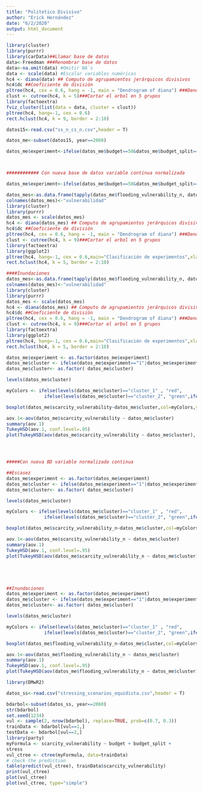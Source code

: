 ```yaml
---
title: "Politetico Divisivo"
author: "Erick Hernández"
date: "6/2/2020"
output: html_document
---
```


```r
library(cluster)
library(purrr)
library(carData)##Llamar base de datos
data<-Freedman ###Renombrar base de datos
data<-na.omit(data) #Omitir NA´s
data <- scale(data) #Escalar variables numéricas
hc4 <- diana(data) ## Computo de agrupamientos jerárquicos divisivos
hc4$dc ##Coeficiente de división
pltree(hc4, cex = 0.6, hang = -1, main = "Dendrogram of diana") ###Dendograma( cada grupo está vinculado a dos o más grupos sucesores)###
clust <- cutree(hc4, k = 5)###Cortar el arbol en 5 grupos
library(factoextra)
fviz_cluster(list(data = data, cluster = clust))
pltree(hc4, hang=-1, cex = 0.6)
rect.hclust(hc4, k = 9, border = 2:10)
```

```r
datos15<-read.csv("ss_n_cs_n.csv",header = T)

datos_me<-subset(datos15, year==2060)

datos_me$experiment<-ifelse(datos_me$budget==50&datos_me$budget_split=="action_budget"&datos_me$stress=="abundancia",1,ifelse(datos_me$budget==50&datos_me$budget_split=="action_budget"&datos_me$stress=="asentamientos",2,ifelse(datos_me$budget==50&datos_me$budget_split=="action_budget"&datos_me$stress=="base",3,ifelse(datos_me$budget==50&datos_me$budget_split=="action_budget"&datos_me$stress=="sequia",4,ifelse(datos_me$budget==50&datos_me$budget_split=="action_budget"&datos_me$stress=="sin_extraccion",5,ifelse(datos_me$budget==1000&datos_me$budget_split=="action_budget"&datos_me$stress=="abundancia",6,ifelse(datos_me$budget==1000&datos_me$budget_split=="action_budget"&datos_me$stress=="asentamientos",7,ifelse(datos_me$budget==1000&datos_me$budget_split=="action_budget"&datos_me$stress=="base",8,ifelse(datos_me$budget==1000&datos_me$budget_split=="action_budget"&datos_me$stress=="sequia",9,ifelse(datos_me$budget==1000&datos_me$budget_split=="action_budget"&datos_me$stress=="sin_extraccion",10,ifelse(datos_me$budget==2000&datos_me$budget_split=="action_budget"&datos_me$stress=="abundancia",11,ifelse(datos_me$budget==2000&datos_me$budget_split=="action_budget"&datos_me$stress=="asentamientos",12,ifelse(datos_me$budget==2000&datos_me$budget_split=="action_budget"&datos_me$stress=="base",13,ifelse(datos_me$budget==2000&datos_me$budget_split=="action_budget"&datos_me$stress=="sequia",14,ifelse(datos_me$budget==2000&datos_me$budget_split=="action_budget"&datos_me$stress=="sin_extraccion",15,ifelse(datos_me$budget==50&datos_me$budget_split=="system_budget"&datos_me$stress=="abundancia",16,ifelse(datos_me$budget==50&datos_me$budget_split=="system_budget"&datos_me$stress=="asentamientos",17,ifelse(datos_me$budget==50&datos_me$budget_split=="system_budget"&datos_me$stress=="base",18,ifelse(datos_me$budget==50&datos_me$budget_split=="system_budget"&datos_me$stress=="sequia",19,ifelse(datos_me$budget==50&datos_me$budget_split=="system_budget"&datos_me$stress=="sin_extraccion",20,ifelse(datos_me$budget==1000&datos_me$budget_split=="system_budget"&datos_me$stress=="abundancia",21,ifelse(datos_me$budget==1000&datos_me$budget_split=="system_budget"&datos_me$stress=="asentamientos",22,ifelse(datos_me$budget==1000&datos_me$budget_split=="system_budget"&datos_me$stress=="base",23,ifelse(datos_me$budget==1000&datos_me$budget_split=="system_budget"&datos_me$stress=="sequia",24,ifelse(datos_me$budget==1000&datos_me$budget_split=="system_budget"&datos_me$stress=="sin_extraccion",25,ifelse(datos_me$budget==2000&datos_me$budget_split=="system_budget"&datos_me$stress=="abundancia",26,ifelse(datos_me$budget==2000&datos_me$budget_split=="system_budget"&datos_me$stress=="asentamientos",27,ifelse(datos_me$budget==2000&datos_me$budget_split=="system_budget"&datos_me$stress=="base",28,ifelse(datos_me$budget==2000&datos_me$budget_split=="system_budget"&datos_me$stress=="sequia",29,30)))))))))))))))))))))))))))))



############ Con nueva base de datos variable continua normalizada

datos_me$experiment<-ifelse(datos_me$budget==50&datos_me$budget_split=="action_budget"&datos_me$stress=="asentamientos",1,ifelse(datos_me$budget==50&datos_me$budget_split=="action_budget"&datos_me$stress=="base",2,ifelse(datos_me$budget==50&datos_me$budget_split=="action_budget"&datos_me$stress=="increm_cutza",3,ifelse(datos_me$budget==50&datos_me$budget_split=="action_budget"&datos_me$stress=="mejora_efi",4,ifelse(datos_me$budget==50&datos_me$budget_split=="action_budget"&datos_me$stress=="reduc_agua",5,ifelse(datos_me$budget==50&datos_me$budget_split=="action_budget"&datos_me$stress=="reduc_cutza",6,ifelse(datos_me$budget==1000&datos_me$budget_split=="action_budget"&datos_me$stress=="asentamientos",7,ifelse(datos_me$budget==1000&datos_me$budget_split=="action_budget"&datos_me$stress=="base",8,ifelse(datos_me$budget==1000&datos_me$budget_split=="action_budget"&datos_me$stress=="increm_cutza",9,ifelse(datos_me$budget==1000&datos_me$budget_split=="action_budget"&datos_me$stress=="mejora_efi",10,ifelse(datos_me$budget==1000&datos_me$budget_split=="action_budget"&datos_me$stress=="reduc_agua",11,ifelse(datos_me$budget==1000&datos_me$budget_split=="action_budget"&datos_me$stress=="reduc_cutza",12,ifelse(datos_me$budget==2000&datos_me$budget_split=="action_budget"&datos_me$stress=="asentamientos",13,ifelse(datos_me$budget==2000&datos_me$budget_split=="action_budget"&datos_me$stress=="base",14,ifelse(datos_me$budget==2000&datos_me$budget_split=="action_budget"&datos_me$stress=="increm_cutza",15,ifelse(datos_me$budget==2000&datos_me$budget_split=="action_budget"&datos_me$stress=="mejora_efi",16,ifelse(datos_me$budget==2000&datos_me$budget_split=="action_budget"&datos_me$stress=="reduc_agua",17,ifelse(datos_me$budget==2000&datos_me$budget_split=="action_budget"&datos_me$stress=="reduc_cutza",18,ifelse(datos_me$budget==50&datos_me$budget_split=="system_budget"&datos_me$stress=="asentamientos",19,ifelse(datos_me$budget==50&datos_me$budget_split=="system_budget"&datos_me$stress=="base",20,ifelse(datos_me$budget==50&datos_me$budget_split=="system_budget"&datos_me$stress=="increm_cutza",21,ifelse(datos_me$budget==50&datos_me$budget_split=="system_budget"&datos_me$stress=="mejora_efi",22,ifelse(datos_me$budget==50&datos_me$budget_split=="system_budget"&datos_me$stress=="reduc_agua",23,ifelse(datos_me$budget==50&datos_me$budget_split=="system_budget"&datos_me$stress=="reduc_cutza",24,ifelse(datos_me$budget==1000&datos_me$budget_split=="system_budget"&datos_me$stress=="asentamientos",25,ifelse(datos_me$budget==1000&datos_me$budget_split=="system_budget"&datos_me$stress=="base",26,ifelse(datos_me$budget==1000&datos_me$budget_split=="system_budget"&datos_me$stress=="increm_cutza",27,ifelse(datos_me$budget==1000&datos_me$budget_split=="system_budget"&datos_me$stress=="mejora_efi",28,ifelse(datos_me$budget==1000&datos_me$budget_split=="system_budget"&datos_me$stress=="reduc_agua",29,ifelse(datos_me$budget==1000&datos_me$budget_split=="system_budget"&datos_me$stress=="reduc_cutza",30,ifelse(datos_me$budget==2000&datos_me$budget_split=="system_budget"&datos_me$stress=="asentamientos",31,ifelse(datos_me$budget==2000&datos_me$budget_split=="system_budget"&datos_me$stress=="base",32,ifelse(datos_me$budget==2000&datos_me$budget_split=="system_budget"&datos_me$stress=="increm_cutza",33,ifelse(datos_me$budget==2000&datos_me$budget_split=="system_budget"&datos_me$stress=="mejora_efi",34,ifelse(datos_me$budget==2000&datos_me$budget_split=="system_budget"&datos_me$stress=="reduc_agua",35,36)))))))))))))))))))))))))))))))))))
```

```r
datos_mes<-as.data.frame(tapply(datos_me$flooding_vulnerability_n, datos_me$experiment, mean))
colnames(datos_mes)<-"vulnerabilidad"
library(cluster)
library(purrr)
datos_mes <- scale(datos_mes)
hc4 <- diana(datos_mes) ## Computo de agrupamientos jerárquicos divisivos
hc4$dc ##Coeficiente de división
pltree(hc4, cex = 0.6, hang = -1, main = "Dendrogram of diana") ###Dendograma( cada grupo está vinculado a dos o más grupos sucesores)###
clust <- cutree(hc4, k = 9)###Cortar el arbol en 5 grupos
library(factoextra)
library(ggplot2)
pltree(hc4, hang=-1, cex = 0.6,main="Clasificación de experimentos",xlab="experimentos")
rect.hclust(hc4, k = 5, border = 2:10)

####Inundaciones
datos_mes<-as.data.frame(tapply(datos_me$flooding_vulnerability_n, datos_me$experiment, mean))
colnames(datos_mes)<-"vulnerabilidad"
library(cluster)
library(purrr)
datos_mes <- scale(datos_mes)
hc4 <- diana(datos_mes) ## Computo de agrupamientos jerárquicos divisivos
hc4$dc ##Coeficiente de división
pltree(hc4, cex = 0.6, hang = -1, main = "Dendrogram of diana") ###Dendograma( cada grupo está vinculado a dos o más grupos sucesores)###
clust <- cutree(hc4, k = 9)###Cortar el arbol en 5 grupos
library(factoextra)
library(ggplot2)
pltree(hc4, hang=-1, cex = 0.6,main="Clasificación de experimentos",xlab="experimentos")
rect.hclust(hc4, k = 5, border = 2:10)


```

```r
datos_me$experiment <- as.factor(datos_me$experiment)
datos_me$cluster <- ifelse(datos_me$experiment=="1"|datos_me$experiment=="16"|datos_me$experiment=="8"|datos_me$experiment=="24"|datos_me$experiment=="9"|datos_me$experiment=="3"|datos_me$experiment=="18"|datos_me$experiment=="4"|datos_me$experiment=="19","cluster_1",ifelse(datos_me$experiment=="6"|datos_me$experiment=="13"|datos_me$experiment=="29"|datos_me$experiment=="21"|datos_me$experiment=="28"|datos_me$experiment=="14"|datos_me$experiment=="23"|datos_me$experiment=="11"|datos_me$experiment=="26","cluster_2", ifelse(datos_me$experiment=="2"|datos_me$experiment=="17"|datos_me$experiment=="10"|datos_me$experiment=="5"|datos_me$experiment=="20","cluster_3",ifelse(datos_me$experiment=="7"|datos_me$experiment=="15"|datos_me$experiment=="22"|datos_me$experiment=="30"|datos_me$experiment=="25","cluster_4","cluster_5"))))                                                                                   
datos_me$cluster<- as.factor( datos_me$cluster)  

levels(datos_me$cluster)

myColors <- ifelse(levels(datos_me$cluster)=="cluster_1" , "red", 
              ifelse(levels(datos_me$cluster)=="cluster_2", "green",ifelse(levels(datos_me$cluster)=="cluster_3", "blue",ifelse(levels(datos_me$cluster)=="cluster_4", "cyan","pink")) ) )

boxplot(datos_me$scarcity_vulnerability~datos_me$cluster,col=myColors,ylab = "vulnerabilidad",xlab = "clusters")

aov.1<-aov(datos_me$scarcity_vulnerability ~ datos_me$cluster)
summary(aov.1)
TukeyHSD(aov.1, conf.level=.95)
plot(TukeyHSD(aov(datos_me$scarcity_vulnerability ~ datos_me$cluster), conf.level=.95))




#####Con nueva BD variable normalizada continua

##Escasez
datos_me$experiment <- as.factor(datos_me$experiment)
datos_me$cluster <- ifelse(datos_me$experiment=="1"|datos_me$experiment=="19"|datos_me$experiment=="3"|datos_me$experiment=="21"|datos_me$experiment=="8"|datos_me$experiment=="30"|datos_me$experiment=="26"|datos_me$experiment=="12"|datos_me$experiment=="32"|datos_me$experiment=="36"|datos_me$experiment=="25"|datos_me$experiment=="4"|datos_me$experiment=="22"|datos_me$experiment=="7"|datos_me$experiment=="14"|datos_me$experiment=="18"|datos_me$experiment=="31"|datos_me$experiment=="9"|datos_me$experiment=="33"|datos_me$experiment=="27","cluster_1",ifelse(datos_me$experiment=="10"|datos_me$experiment=="28"|datos_me$experiment=="16"|datos_me$experiment=="34"|datos_me$experiment=="13"|datos_me$experiment=="15","cluster_2", ifelse(datos_me$experiment=="2"|datos_me$experiment=="20"|datos_me$experiment=="6"|datos_me$experiment=="24"|datos_me$experiment=="17","cluster_3",ifelse(datos_me$experiment=="5"|datos_me$experiment=="23","cluster_4","cluster_5"))))                                                                                   
datos_me$cluster<- as.factor( datos_me$cluster)  

levels(datos_me$cluster)

myColors <- ifelse(levels(datos_me$cluster)=="cluster_1" , "red", 
              ifelse(levels(datos_me$cluster)=="cluster_2", "green",ifelse(levels(datos_me$cluster)=="cluster_3", "blue",ifelse(levels(datos_me$cluster)=="cluster_4", "cyan","pink")) ) )

boxplot(datos_me$scarcity_vulnerability_n~datos_me$cluster,col=myColors,ylab = "vulnerabilidad a escasez",xlab = "clusters")

aov.1<-aov(datos_me$scarcity_vulnerability_n ~ datos_me$cluster)
summary(aov.1)
TukeyHSD(aov.1, conf.level=.95)
plot(TukeyHSD(aov(datos_me$scarcity_vulnerability_n ~ datos_me$cluster), conf.level=.95))





##Inundaciones
datos_me$experiment <- as.factor(datos_me$experiment)
datos_me$cluster <- ifelse(datos_me$experiment=="1"|datos_me$experiment=="4"|datos_me$experiment=="5"|datos_me$experiment=="20"|datos_me$experiment=="2"|datos_me$experiment=="23"|datos_me$experiment=="3"|datos_me$experiment=="24"|datos_me$experiment=="21"|datos_me$experiment=="6"|datos_me$experiment=="19"|datos_me$experiment=="22","cluster_1",ifelse(datos_me$experiment=="7"|datos_me$experiment=="8"|datos_me$experiment=="25"|datos_me$experiment=="10"|datos_me$experiment=="26"|datos_me$experiment=="9"|datos_me$experiment=="27"|datos_me$experiment=="12"|datos_me$experiment=="11"|datos_me$experiment=="28"|datos_me$experiment=="30","cluster_2", ifelse(datos_me$experiment=="29","cluster_3",ifelse(datos_me$experiment=="13"|datos_me$experiment=="16"|datos_me$experiment=="14"|datos_me$experiment=="17"|datos_me$experiment=="18"|datos_me$experiment=="35"|datos_me$experiment=="15"|datos_me$experiment=="31"|datos_me$experiment=="32"|datos_me$experiment=="33","cluster_4","cluster_5"))))                                                                                   
datos_me$cluster<- as.factor( datos_me$cluster)  

levels(datos_me$cluster)

myColors <- ifelse(levels(datos_me$cluster)=="cluster_1" , "red", 
              ifelse(levels(datos_me$cluster)=="cluster_2", "green",ifelse(levels(datos_me$cluster)=="cluster_3", "blue",ifelse(levels(datos_me$cluster)=="cluster_4", "cyan","pink")) ) )

boxplot(datos_me$flooding_vulnerability_n~datos_me$cluster,col=myColors,ylab = "vulnerabilidad a inundaciones",xlab = "clusters")

aov.1<-aov(datos_me$flooding_vulnerability_n ~ datos_me$cluster)
summary(aov.1)
TukeyHSD(aov.1, conf.level=.95)
plot(TukeyHSD(aov(datos_me$flooding_vulnerability_n ~ datos_me$cluster), conf.level=.95))
```

```r

library(DMwR2)

datos_ss<-read.csv("stressing_scenarios_equidista.csv",header = T)

bdarbol<-subset(datos_ss, year==2060)
str(bdarbol)
set.seed(1234)
vul <- sample(2, nrow(bdarbol), replace=TRUE, prob=c(0.7, 0.3))
trainData <- bdarbol[vul==1,]
testData <- bdarbol[vul==2,]
library(party)
myFormula <- scarcity_vulnerability ~ budget + budget_split +
stress 
vul_ctree <- ctree(myFormula, data=trainData)
# check the prediction
table(predict(vul_ctree), trainData$scarcity_vulnerability)
print(vul_ctree)
plot(vul_ctree)
plot(vul_ctree, type="simple")


```

